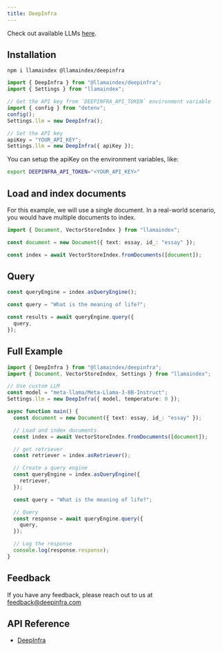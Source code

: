 ```yaml
---
title: DeepInfra
---
```


Check out available LLMs [here](https://deepinfra.com/models/text-generation).

## Installation

```package-install
npm i llamaindex @llamaindex/deepinfra
```

```ts
import { DeepInfra } from "@llamaindex/deepinfra";
import { Settings } from "llamaindex";

// Get the API key from `DEEPINFRA_API_TOKEN` environment variable
import { config } from "dotenv";
config();
Settings.llm = new DeepInfra();

// Set the API key
apiKey = "YOUR_API_KEY";
Settings.llm = new DeepInfra({ apiKey });
```

You can setup the apiKey on the environment variables, like:

```bash
export DEEPINFRA_API_TOKEN="<YOUR_API_KEY>"
```

## Load and index documents

For this example, we will use a single document. In a real-world scenario, you would have multiple documents to index.

```ts
import { Document, VectorStoreIndex } from "llamaindex";

const document = new Document({ text: essay, id_: "essay" });

const index = await VectorStoreIndex.fromDocuments([document]);
```

## Query

```ts
const queryEngine = index.asQueryEngine();

const query = "What is the meaning of life?";

const results = await queryEngine.query({
  query,
});
```

## Full Example

```ts
import { DeepInfra } from "@llamaindex/deepinfra";
import { Document, VectorStoreIndex, Settings } from "llamaindex";

// Use custom LLM
const model = "meta-llama/Meta-Llama-3-8B-Instruct";
Settings.llm = new DeepInfra({ model, temperature: 0 });

async function main() {
  const document = new Document({ text: essay, id_: "essay" });

  // Load and index documents
  const index = await VectorStoreIndex.fromDocuments([document]);

  // get retriever
  const retriever = index.asRetriever();

  // Create a query engine
  const queryEngine = index.asQueryEngine({
    retriever,
  });

  const query = "What is the meaning of life?";

  // Query
  const response = await queryEngine.query({
    query,
  });

  // Log the response
  console.log(response.response);
}
```

## Feedback

If you have any feedback, please reach out to us at [feedback@deepinfra.com](mailto:feedback@deepinfra.com)

## API Reference

- [DeepInfra](/typescript/framework-api-reference/classes/deepinfra/)
